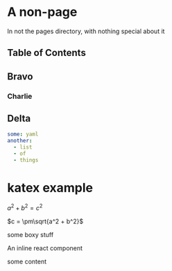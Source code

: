 
# A non-page

In not the pages directory, with nothing special about it

## Table of Contents

## Bravo

### Charlie

## Delta

```yaml
some: yaml
another:
  - list
  - of
  - things
```

# katex example

$a^2 + b^2 = c^2$

$c = \pm\sqrt{a^2 + b^2}$


<Box>some boxy stuff</Box>

An inline <Link to="/somewhere">react component</Link>

<div><Box>some content</Box></div>